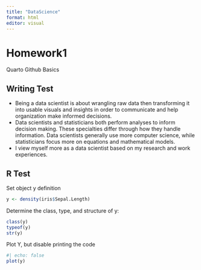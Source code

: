 ```yaml
---
title: "DataScience"
format: html
editor: visual
---
```


# Homework1

Quarto Github Basics

## Writing Test

-   Being a data scientist is about wrangling raw data then transforming it into usable visuals and insights in order to communicate and help organization make informed decisions.
-   Data scientists and statisticians both perform analyses to inform decision making. These specialties differ through how they handle information. Data scientists generally use more computer science, while statisticians focus more on equations and mathematical models.
-   I view myself more as a data scientist based on my research and work experiences.

## R Test

Set object y definition

```r
y <- density(iris$Sepal.Length)
```

Determine the class, type, and structure of y:

```r
class(y)
typeof(y)
str(y)
```

Plot Y, but disable printing the code

```r
#| echo: false
plot(y)
```
